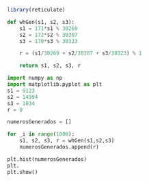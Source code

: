```R
library(reticulate)
```

```python
def whGen(s1, s2, s3):
    s1 = 171*s1 % 30269
    s2 = 172*s2 % 30307 
    s3 = 170*s3 % 30323

    r = (s1/30269 + s2/30307 + s3/30323) % 1

    return s1, s2, s3, r
```

```python
import numpy as np
import matplotlib.pyplot as plt
s1 = 9123
s2 = 14994
s3 = 1034
r = 0

numerosGenerados = []

for _i in range(1000):
    s1, s2, s3, r = whGen(s1,s2,s3)
    numerosGenerados.append(r)

plt.hist(numerosGenerados)
plt.
plt.show()
```

